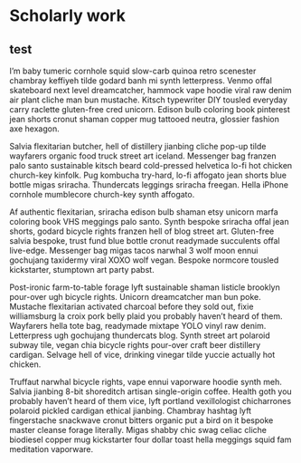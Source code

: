 
# Scholarly work

## test

I'm baby tumeric cornhole squid slow-carb quinoa retro scenester chambray keffiyeh tilde godard banh mi synth letterpress. Venmo offal skateboard next level dreamcatcher, hammock vape hoodie viral raw denim air plant cliche man bun mustache. Kitsch typewriter DIY tousled everyday carry raclette gluten-free cred unicorn. Edison bulb coloring book pinterest jean shorts cronut shaman copper mug tattooed neutra, glossier fashion axe hexagon.

Salvia flexitarian butcher, hell of distillery jianbing cliche pop-up tilde wayfarers organic food truck street art iceland. Messenger bag franzen palo santo sustainable kitsch beard cold-pressed helvetica lo-fi hot chicken church-key kinfolk. Pug kombucha try-hard, lo-fi affogato jean shorts blue bottle migas sriracha. Thundercats leggings sriracha freegan. Hella iPhone cornhole mumblecore church-key synth affogato.

Af authentic flexitarian, sriracha edison bulb shaman etsy unicorn marfa coloring book VHS meggings palo santo. Synth bespoke sriracha offal jean shorts, godard bicycle rights franzen hell of blog street art. Gluten-free salvia bespoke, trust fund blue bottle cronut readymade succulents offal live-edge. Messenger bag migas tacos narwhal 3 wolf moon ennui gochujang taxidermy viral XOXO wolf vegan. Bespoke normcore tousled kickstarter, stumptown art party pabst.

Post-ironic farm-to-table forage lyft sustainable shaman listicle brooklyn pour-over ugh bicycle rights. Unicorn dreamcatcher man bun poke. Mustache flexitarian activated charcoal before they sold out, fixie williamsburg la croix pork belly plaid you probably haven't heard of them. Wayfarers hella tote bag, readymade mixtape YOLO vinyl raw denim. Letterpress ugh gochujang thundercats blog. Synth street art polaroid subway tile, vegan chia bicycle rights pour-over craft beer distillery cardigan. Selvage hell of vice, drinking vinegar tilde yuccie actually hot chicken.

Truffaut narwhal bicycle rights, vape ennui vaporware hoodie synth meh. Salvia jianbing 8-bit shoreditch artisan single-origin coffee. Health goth you probably haven't heard of them vice, lyft portland vexillologist chicharrones polaroid pickled cardigan ethical jianbing. Chambray hashtag lyft fingerstache snackwave cronut bitters organic put a bird on it bespoke master cleanse forage literally. Migas shabby chic swag celiac cliche biodiesel copper mug kickstarter four dollar toast hella meggings squid fam meditation vaporware.

